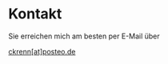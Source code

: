 # Kontakt

Sie erreichen mich am besten per E-Mail über

[ckrenn[at]posteo.de](mailto:ckrenn@posteo.de)